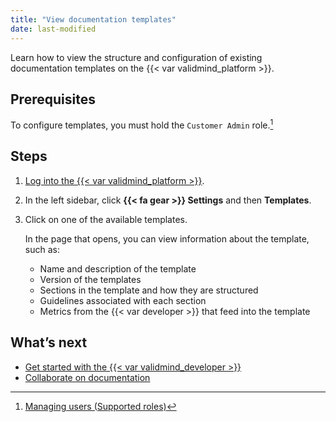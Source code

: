 ```yaml
---
title: "View documentation templates"
date: last-modified
---
```


Learn how to view the structure and configuration of existing documentation templates on the {{< var validmind_platform >}}. 

## Prerequisites

To configure templates, you must hold the `Customer Admin` role.[^1]

## Steps

1. [Log into the {{< var validmind_platform >}}](/guide/log-into-validmind.qmd).

2. In the left sidebar, click **{{< fa gear >}} Settings** and then **Templates**.

2. Click on one of the available templates. 

   In the page that opens, you can view information about the template, such as: 

   - Name and description of the template
   - Version of the templates
   - Sections in the template and how they are structured
   - Guidelines associated with each section 
   - Metrics from the {{< var developer >}} that feed into the template

## What's next

- [Get started with the {{< var validmind_developer >}}](/developer/get-started-developer-framework.qmd)
- [Collaborate on documentation](collaborate-with-others.qmd)


<!-- FOOTNOTES -->

[^1]: [Managing users (Supported roles)](/guide/configuration/managing-users.qmd#supported-roles)
